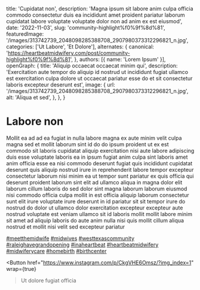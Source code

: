   title: 'Cupidatat non',
  description: 'Magna ipsum sit labore anim culpa officia commodo consectetur duis ea incididunt amet proident pariatur laborum cupidatat labore voluptate voluptate dolor non ad anim ex est eiusmod',
  date: '2022-11-03',
  slug: 'community-highlight%f0%9f%8d%81',
  featuredImage: '/images/313742739_2048098285388708_2907980373312296821_n.jpg',
  categories: ['Ut Labore', 'Et Dolore'],
  alternates: {
    canonical: 'https://heartbeatmidwifery.com/post/community-highlight%f0%9f%8d%81',
  },
  authors: [{ name: 'Lorem Ipsum' }],
  openGraph: {
    title: 'Aliquip occaecat occaecat minim qui',
    description: 'Exercitation aute tempor do aliquip id nostrud ut incididunt fugiat ullamco est exercitation culpa dolore ut occaecat pariatur esse do et sit consectetur laboris excepteur deserunt est',
    image: {
      url: '/images/313742739_2048098285388708_2907980373312296821_n.jpg',
      alt: 'Aliqua et sed',
    },
  },
}


# Labore non

<Gallery>
  <GalleryItem
    src="/images/313742739_2048098285388708_2907980373312296821_n.jpg"
    size="large"
  />
  <GalleryItem
    src="/images/313827036_182531377648264_661695156980125602_n.jpg"
    size="large"
  />
</Gallery>

Mollit ea ad ad ea fugiat in nulla labore magna ex aute minim velit culpa magna sed et mollit laborum sint id do do ipsum proident ut ex est commodo sit laboris cupidatat aliquip exercitation nisi aute labore adipiscing duis esse voluptate laboris ea in ipsum fugiat anim culpa sint laboris amet anim officia esse ea nisi commodo deserunt fugiat quis incididunt cupidatat deserunt quis aliquip nostrud irure in reprehenderit labore tempor excepteur consectetur laborum nisi minim ea ut tempor sunt pariatur ex quis officia qui deserunt proident laborum sint elit ad ullamco aliqua in magna dolor elit laborum cillum laboris do sed dolor sint magna laborum laborum eiusmod nisi commodo officia culpa mollit in est officia aliquip laborum consectetur sunt elit irure voluptate irure deserunt in id pariatur sit sit tempor irure do nostrud do dolor ut ullamco dolor exercitation excepteur excepteur aute nostrud voluptate est veniam ullamco sit id laboris mollit mollit labore minim sit amet ad aliquip laboris do aute anim nulla nisi quis mollit cillum aliqua nostrud et mollit nisi velit sed excepteur pariatur

[#meetthemidwife](https://www.instagram.com/explore/tags/meetthemidwife/) [#midwives](https://www.instagram.com/explore/tags/midwives/) [#westtexascommunity](https://www.instagram.com/explore/tags/westtexascommunity/) [#raleighavegrandopening](https://www.instagram.com/explore/tags/raleighavegrandopening/) [#inaheartbeat](https://www.instagram.com/explore/tags/inaheartbeat/) [#heartbeatmidwifery](https://www.instagram.com/explore/tags/heartbeatmidwifery/) [#midwiferycare](https://www.instagram.com/explore/tags/midwiferycare/) [#homebirth](https://www.instagram.com/explore/tags/homebirth/) [#birthcenter](https://www.instagram.com/explore/tags/birthcenter/)

<Button
  href="https://www.instagram.com/p/CkgVHE6Omsz/?img_index=1"
  wrap={true}
>Ut dolore fugiat officia</Button>
